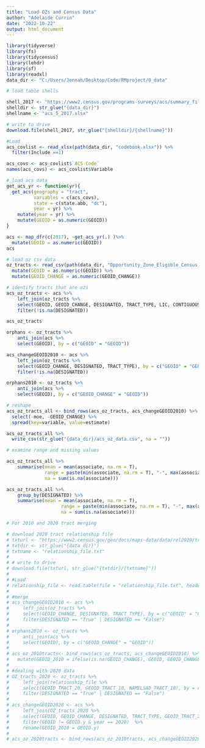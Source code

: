 ```yaml
---
title: "Load OZs and Census Data"
author: "Adelaide Currin"
date: "2022-10-22"
output: html_document
---
```


```r
library(tidyverse)
library(fs)
library(tidycensus)
library(lehdr)
library(sf)
library(readxl)
data_dir <- "C:/Users/Jennah/Desktop/Code/RMproject/0_data"
```

```r
# load table shells

shell_2017 <- "https://www2.census.gov/programs-surveys/acs/summary_file/2017/documentation/user_tools/ACS2017_Table_Shells.xlsx"
shelldir <- str_glue("{data_dir}")
shellname <- "acs_5_2017.xlsx"

# write to drive
download.file(shell_2017, str_glue("{shelldir}/{shellname}"))
```
```r
#Load
acs_covlist <- read_xlsx(path(data_dir, "codebook.xlsx")) %>% 
  filter(Include ==1)

acs_covs <- acs_covlist$`ACS Code`
names(acs_covs) <- acs_covlist$Variable
```

```r
# load acs data
get_acs_yr <- function(yr){
  get_acs(geography = "tract", 
          variables = c(acs_covs), 
          state = c(state.abb, "dc"), 
          year = yr) %>% 
    mutate(year = yr) %>% 
    mutate(GEOID = as.numeric(GEOID))
}

acs <- map_dfr(c(2017), ~get_acs_yr(.) )%>% 
  mutate(GEOID = as.numeric(GEOID)) 
acs
```

```r
# load oz csv data
oz_tracts <- read_csv(path(data_dir, "Opportunity_Zone_Eligible_Census_Tracts.csv")) %>% 
  mutate(GEOID = as.numeric(GEOID)) %>% 
  mutate(GEOID_CHANGE = as.numeric(GEOID_CHANGE))

# identify tracts that are ozs
acs_oz_tracts <- acs %>% 
    left_join(oz_tracts %>% 
    select(GEOID, GEOID_CHANGE, DESIGNATED, TRACT_TYPE, LIC, CONTIGUOUS), by = c("GEOID" = "GEOID")) %>% 
    filter(!is.na(DESIGNATED))

acs_oz_tracts
```
```r
orphans <- oz_tracts %>% 
    anti_join(acs %>% 
    select(GEOID), by = c("GEOID" = "GEOID"))

acs_changeGEOID2010 <- acs %>% 
    left_join(oz_tracts %>% 
    select(GEOID_CHANGE, DESIGNATED, TRACT_TYPE), by = c("GEOID" = "GEOID_CHANGE")) %>% 
    filter(!is.na(DESIGNATED))

orphans2010 <- oz_tracts %>% 
    anti_join(acs %>% 
    select(GEOID), by = c("GEOID_CHANGE" = "GEOID"))

# reshape
acs_oz_tracts_all <- bind_rows(acs_oz_tracts, acs_changeGEOID2010) %>% 
  select(-moe, -GEOID_CHANGE) %>% 
  spread(key=variable, value=estimate)

acs_oz_tracts_all %>% 
  write_csv(str_glue("{data_dir}/acs_oz_data.csv", na = ""))
```

```r
# examine range and missing values

acs_oz_tracts_all %>% 
    summarise(mean = mean(associate, na.rm = T),
              range = paste(min(associate, na.rm = T), "-", max(associate, na.rm = T)),
              na = sum(is.na(associate)))

acs_oz_tracts_all %>% 
    group_by(DESIGNATED) %>% 
    summarise(mean = mean(associate, na.rm = T),
                    range = paste(min(associate, na.rm = T), "-", max(associate, na.rm = T)),
                    na = sum(is.na(associate)))


```


```r
# For 2010 and 2020 tract merging

# download 2020 tract relationship file 
# txturl <- "https://www2.census.gov/geo/docs/maps-data/data/rel2020/tract/tab20_tract20_tract10_natl.txt"
# txtdir <- str_glue("{data_dir}")
# txtname <- "relationship_file.txt"
# 
# # write to drive
# download.file(txturl, str_glue("{txtdir}/{txtname}"))
# 
# #Load
# relationship_file <- read.table(file = "relationship_file.txt", header = TRUE, sep = "|", dec = ".")
# 
# #merge
# acs_changeGEOID2010 <- acs %>% 
#     left_join(oz_tracts %>% 
#     select(GEOID_CHANGE, DESIGNATED, TRACT_TYPE), by = c("GEOID" = "GEOID_CHANGE")) %>% 
#     filter(DESIGNATED == "True" | DESIGNATED == "False")
# 
# orphans2010 <- oz_tracts %>% 
#     anti_join(acs %>% 
#     select(GEOID), by = c("GEOID_CHANGE" = "GEOID"))
# 
# acs_oz_2010tracts<- bind_rows(acs_oz_tracts, acs_changeGEOID2010) %>% 
#   mutate(GEOID_2010 = ifelse(is.na(GEOID_CHANGE), GEOID, GEOID_CHANGE)) 
# 
# #dealing with 2020 data
# OZ_tracts_2020 <- oz_tracts %>% 
#     left_join(relationship_file %>% 
#     select(GEOID_TRACT_20, GEOID_TRACT_10, NAMELSAD_TRACT_10), by = c("GEOID" = "GEOID_TRACT_10"))  %>% 
#     filter(DESIGNATED == "True" | DESIGNATED == "False")
# 
# acs_changeGEOID2020 <- acs %>% 
#     left_join(OZ_tracts_2020 %>% 
#     select(GEOID, GEOID_CHANGE, DESIGNATED, TRACT_TYPE, GEOID_TRACT_20, NAMELSAD_TRACT_10), by = c("GEOID" = "GEOID_TRACT_20")) %>% 
#     filter(GEOID != GEOID.y & year == 2020)  %>% 
#     rename(GEOID_2010 = GEOID.y)
# 
# acs_oz_2020tracts <- bind_rows(acs_oz_2010tracts, acs_changeGEOID2020)

```
